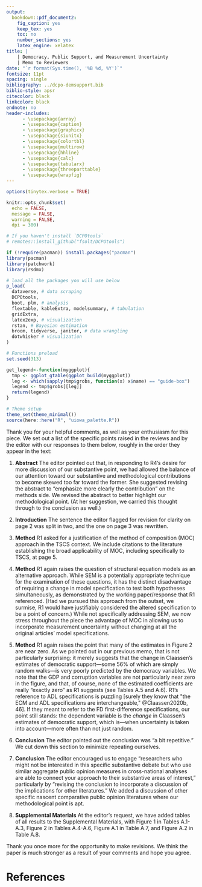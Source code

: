 ---
output: 
  bookdown::pdf_document2:
    fig_caption: yes
    keep_tex: yes
    toc: no
    number_sections: yes
    latex_engine: xelatex
title: |
    | Democracy, Public Support, and Measurement Uncertainty
    | Memo to Reviewers
date: "`r format(Sys.time(), '%B %d, %Y')`"
fontsize: 11pt
spacing: single
bibliography: ../dcpo-demsupport.bib
biblio-style: apsr
citecolor: black
linkcolor: black
endnote: no
header-includes:
      - \usepackage{array}
      - \usepackage{caption}
      - \usepackage{graphicx}
      - \usepackage{siunitx}
      - \usepackage{colortbl}
      - \usepackage{multirow}
      - \usepackage{hhline}
      - \usepackage{calc}
      - \usepackage{tabularx}
      - \usepackage{threeparttable}
      - \usepackage{wrapfig}
---

```{r setup, include=FALSE}
options(tinytex.verbose = TRUE)

knitr::opts_chunk$set(
  echo = FALSE,
  message = FALSE,
  warning = FALSE,
  dpi = 300)

# If you haven't install `DCPOtools`
# remotes::install_github("fsolt/DCPOtools")

if (!require(pacman)) install.packages("pacman")
library(pacman)
library(patchwork)
library(rsdmx)

# load all the packages you will use below 
p_load(
  dataverse, # data scraping
  DCPOtools,
  boot, plm, # analysis
  flextable, kableExtra, modelsummary, # tabulation
  gridExtra,
  latex2exp, # visualization
  rstan, # Bayesian estimation
  broom, tidyverse, janitor, # data wrangling
  dotwhisker # visualization
) 

# Functions preload
set.seed(313)

get_legend<-function(myggplot){
  tmp <- ggplot_gtable(ggplot_build(myggplot))
  leg <- which(sapply(tmp$grobs, function(x) x$name) == "guide-box")
  legend <- tmp$grobs[[leg]]
  return(legend)
}

# Theme setup
theme_set(theme_minimal())
source(here::here("R", "uiowa_palette.R"))
```


Thank you for your helpful comments, as well as your enthusiasm for this piece.
We set out a list of the specific points raised in the reviews and by the editor with our responses to them below, roughly in the order they appear in the text:

1. **Abstract** The editor pointed out that, in responding to R4's desire for more discussion of our substantive point, we had allowed the balance of our attention toward our substantive and methodological contributions to become skewed too far toward the former. She suggested revising the abstract to "emphasize more clearly the contribution" on the methods side.  We revised the abstract to better highlight our methodological point.  (At her suggestion, we carried this thought through to the conclusion as well.)

1. **Introduction** The sentence the editor flagged for revision for clarity on page 2 was split in two, and the one on page 3 was rewritten.

1. **Method** R1 asked for a justification of the method of composition (MOC) approach in the TSCS context.  We include citations to the literature establishing the broad applicability of MOC, including specifically to TSCS, at page 5.

1. **Method** R1 again raises the question of structural equation models as an alternative approach.  While SEM is a potentially appropriate technique for the examination of these questions, it has the distinct disadvantage of requiring a change in model specification to test both hypotheses simultaneously, as demonstrated by the working paper/response that R1 referenced.  (Had we pursued this approach from the outset, we surmise, R1 would have justifiably considered the altered specification to be a point of concern.)  While not specifically addressing SEM, we now stress throughout the piece the advantage of MOC in allowing us to incorporate measurement uncertainty without changing at all the original articles' model specifications.

1. **Method** R1 again raises the point that many of the estimates in Figure 2 are near zero.  As we pointed out in our previous memo, that is not particularly surprising: it merely suggests that the change in Claassen's estimates of democratic support---some 56% of which are simply random walks---is very poorly predicted by the democracy variables.  We note that the GDP and corruption variables are not particularly near zero in the figure, and that, of course, none of the estimated coefficients are really "exactly zero" as R1 suggests (see Tables A.5 and A.6).  R1's reference to ADL specifications is puzzling [surely they know that "the ECM and ADL specifications are interchangeable," @Claassen2020b, 46].  If they meant to refer to the FD first-difference specifications, our point still stands: the dependent variable is the _change_ in Claassen's estimates of democratic support, which is---when uncertainty is taken into account---more often than not just random.

1. **Conclusion** The editor pointed out the conclusion was "a bit repetitive."  We cut down this section to minimize repeating ourselves.

1. **Conclusion** The editor encouraged us to engage "researchers who might not be interested in this specific substantive debate but who use similar aggregate public opinion measures in cross-national analyses are able to connect your approach to their substantive areas of interest," particularly by "revising the conclusion to incorporate a discussion of the implications for other literatures."  We added a discussion of other specific nascent comparative public opinion literatures where our methodological point is apt.

1. **Supplemental Materials** At the editor's request, we have added tables of all results to the Supplemental Materials, with Figure 1 in Tables A.1-A.3, Figure 2 in Tables A.4-A.6, Figure A.1 in Table A.7, and Figure A.2 in Table A.8.

Thank you once more for the opportunity to make revisions.
We think the paper is much stronger as a result of your comments and hope you agree.

# References {-}

<div id="refs"></div>